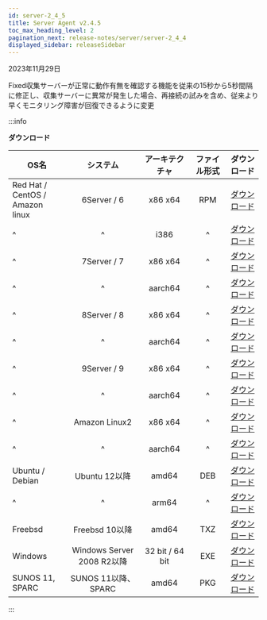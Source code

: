 ```yaml
---
id: server-2_4_5
title: Server Agent v2.4.5
toc_max_heading_level: 2
pagination_next: release-notes/server/server-2_4_4
displayed_sidebar: releaseSidebar
---
```


2023年11月29日

<p><Status>Fixed</Status>収集サーバーが正常に動作有無を確認する機能を従来の15秒から5秒間隔に修正し、収集サーバーに異常が発生した場合、再接続の試みを含め、従来より早くモニタリング障害が回復できるように変更</p>

:::info

**ダウンロード**

| OS名                                  |           システム           |     アーキテクチャ     | ファイル形式 |                                         ダウンロード                                        |
| ------------------------------------ | :----------------------: | :-------------: | :----: | :-----------------------------------------------------------------------------------: |
| Red Hat / CentOS /<br/> Amazon linux |        6Server / 6       |     x86 x64     |   RPM  |     [ダウンロード](https://repo.whatap.io/centos/6/x86_64/whatap-infra-2.4-5.x86_64.rpm)    |
| ^                                    |             ^            |       i386      |    ^   |       [ダウンロード](https://repo.whatap.io/centos/6/i386/whatap-infra-1.2-4.i386.rpm)      |
| ^                                    |        7Server / 7       |     x86 x64     |    ^   |     [ダウンロード](https://repo.whatap.io/centos/7/x86_64/whatap-infra-2.4-5.x86_64.rpm)    |
| ^                                    |             ^            |     aarch64     |    ^   |    [ダウンロード](https://repo.whatap.io/centos/7/aarch64/whatap-infra-2.4-5.aarch64.rpm)   |
| ^                                    |        8Server / 8       |     x86 x64     |    ^   |     [ダウンロード](https://repo.whatap.io/centos/8/x86_64/whatap-infra-2.4-5.x86_64.rpm)    |
| ^                                    |             ^            |     aarch64     |    ^   |    [ダウンロード](https://repo.whatap.io/centos/8/aarch64/whatap-infra-2.4-5.aarch64.rpm)   |
| ^                                    |        9Server / 9       |     x86 x64     |    ^   |     [ダウンロード](https://repo.whatap.io/centos/9/x86_64/whatap-infra-2.4-5.x86_64.rpm)    |
| ^                                    |             ^            |     aarch64     |    ^   |    [ダウンロード](https://repo.whatap.io/centos/9/aarch64/whatap-infra-2.4-5.aarch64.rpm)   |
| ^                                    |       Amazon Linux2      |     x86 x64     |    ^   |  [ダウンロード](https://repo.whatap.io/centos/latest/x86_64/whatap-infra-2.4-5.x86_64.rpm)  |
| ^                                    |             ^            |     aarch64     |    ^   | [ダウンロード](https://repo.whatap.io/centos/latest/aarch64/whatap-infra-2.4-5.aarch64.rpm) |
| Ubuntu / Debian                      |        Ubuntu 12以降       |      amd64      |   DEB  |     [ダウンロード](https://repo.whatap.io/debian/unstable/whatap-infra_2.4.5_amd64.deb)     |
| ^                                    |             ^            |      arm64      |    ^   |     [ダウンロード](https://repo.whatap.io/debian/unstable/whatap-infra_2.4.5_arm64.deb)     |
| Freebsd                              |       Freebsd 10以降       |      amd64      |   TXZ  |           [ダウンロード](https://repo.whatap.io/freebsd/10/whatap-infra-1.1.2.txz)          |
| Windows                              | Windows Server 2008 R2以降 | 32 bit / 64 bit |   EXE  |               [ダウンロード](https://repo.whatap.io/windows/whatap_infra.zip)               |
| SUNOS 11, SPARC                      |     SUNOS 11以降、SPARC     |      amd64      |   PKG  |      [ダウンロード](https://repo.whatap.io/sunos/11/whatap-infra.1.21.SPARC.pkg.tar.gz)     |

:::
